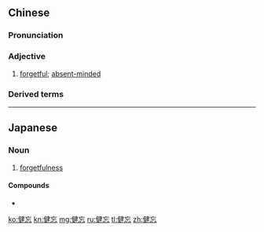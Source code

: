 ==Chinese==
{{zh-forms}}

===Pronunciation===
{{zh-pron
|m=jiànwàng
|c=gin6 mong4
|mn=kiān-bông
|cat=a
}}

===Adjective===
{{zh-adj}}

# [[forgetful]]; [[absent-minded]]

===Derived terms===
{{zh-der|健忘症}}

----

==Japanese==
{{ja-kanjitab|けん|ぼう|yomi=on}}

===Noun===
{{ja-noun|けんぼう}}

# [[forgetfulness]]

====Compounds====
* {{ja-r|健忘症|けんぼうしょう}}

[[ko:健忘]]
[[kn:健忘]]
[[mg:健忘]]
[[ru:健忘]]
[[tl:健忘]]
[[zh:健忘]]